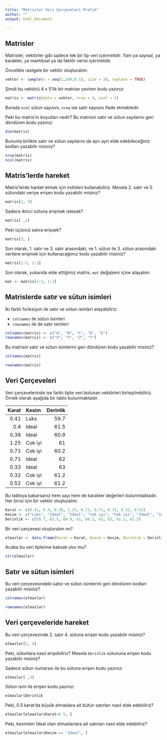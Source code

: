 ```yaml
---
title: "Matrisler Veri Çerçeveleri Pratik"
author: ""
output: html_document

---
```


## Matrisler

Matrisler, vektörler gibi sadece tek bir tip veri içermelidir. Yani ya sayısal, ya karakter, ya mantıksal ya da faktör verisi içermelidir.

Öncelikle rastgele bir vektör oluşturalım:

```r
vektor <- sample(x = seq(1,100,0.1), size = 20, replace = TRUE)
```

Şimdi bu vektörü 4 x 5'lik bir matrise çeviren kodu yazınız:

```r
matris <- matrix(data = vektor, nrow = 4, ncol = 5)
```

Burada `ncol` sütun sayısını, `nrow` ise satır sayısını ifade etmektedir.

Peki bu matris'in boyutları nedir? Bu matrisin satır ve sütun sayılarını geri döndüren kodu yazınız:

```r
dim(matris)
```

Bununla birlikte satır ve sütun sayılarını da ayrı ayrı elde edebileceğiniz kodları yazabilir misiniz?

```r
nrow(matris)
ncol(matris)
```

## Matris'lerde hareket

Matris'lerde harket etmek için indisleri kullanabiliriz. Mesela 2. satır ve 5. sütundaki veriye erişen kodu yazabilir misiniz?

```r
matris[2, 5]
```

Sadece ikinci sütuna erişmek istesek?

```r
matris[ ,2]
```

Peki üçüncü satıra erişsek?

```r
matris[3, ]
```


Son olarak, 1. satır ve 3. satır arasındaki, ve 1. sütun ile 3. sütun arasındaki verilere erişmek için kullanacağımız kodu yazabilir misiniz?

```r
matris[1:3, 1:3]
```

Son olarak, yukarıda elde ettiğimiz matris, `mat` değişkeni içine atayalım:

```r
mat <- matris[1:3, 1:3]
```

## Matrislerde satır ve sütun isimleri

İki farklı fonksiyon ile satır ve sütun isimleri atayabiliriz:

- `colnames` ile sütun isimleri
- `rownames` ile de satır isimleri

```r
colnames(matris) <- c("A", "B", "C", "D", "E")
rownames(matris) <- c("X", "Y", "Z", "T")
```

Bu matrisin satır ve sütun isimlerini geri döndüren kodu yazabilir misiniz?

```r
colnames(matris)

rownames(matris)
```

## Veri Çerçeveleri

Veri çerçevelerinde ise farklı tipte veri bulunan vektörleri birleştirebiliriz. Örnek olarak aşağıda bir tablo bulunmaktadır.


| Karat |  Kesim  | Derinlik |
|------:|:--------|---------:|
| 0.41  | Luks    | 59.7     |
| 0.4   | Ideal   | 61.5     |
| 0.38  | Ideal   | 60.9     |
| 1.25  | Cok iyi | 61       |
| 0.71  | Cok iyi | 60.2     |
| 0.71  | Ideal   | 62       |
| 0.33  | Ideal   | 63       |
| 0.32  | Cok iyi | 61.2     |
| 0.52  | Cok iyi | 61.2     |


Bu tabloya bakarsanız hem sayı hem de karakter değerleri bulunmtaktadır. Her birisi için bir vektör oluşturalım:

```r
Karat <- c(0.41, 0.4, 0.38, 1.25, 0.71, 0.71, 0.33, 0.32, 0.52)
Kesim <- c("Luks", "Ideal", "Ideal", "Cok iyi", "Cok iyi", "Ideal", "Ideal", "Cok iyi", "Cok iyi")
Derinlik <- c(59.7, 61.5, 60.9, 61, 60.2, 62, 63, 61.2, 61.2)

```

Bir veri çerçevesi oluşturalım mı?

```r
elmaslar <- data.frame(Karat = Karat, Kesim = Kesim, Derinlik = Derinlik)

```

Acaba bu veri tiplerine baksak olur mu?

```r
str(elmaslar)
```

## Satır ve sütun isimleri

Bu veri çerçevesindeki sator ve sütun isimlerini geri döndüren kodları yazabilir misiniz?

```r
colnames(elmaslar)

rownames(elmaslar)
```

## Veri çerçeveleride hareket

Bu veri çerçevesinde 2. satır 4. sütuna erişen kodu yazabilir misiniz?


```r
elmaslar[2, 4]
```

Peki, sütunlara nasıl erişebiliriz? Mesela `Derinlik` sütununa erişen kodu yazabilir misiniz?

Sadece sütun numarası ile bu sütuna erişen kodu yazınız:

```r
elmaslar[ ,3]
```

Sütun ismi ile erişen kodu yazınız:

```r
elmaslar$Derinlik
```

Peki, 0.5 karat'da büyük elmaslara ait bütün satırları nasıl elde edebiliriz?

```r
elmaslar[elmaslar$Karat>0.5, ]
```

Peki, kesimleri İdeal olan elmaslarlara ait satırları nasıl elde edebiliriz?

```r
elmaslar[elmaslar$Kesim == "Ideal", ]
```


